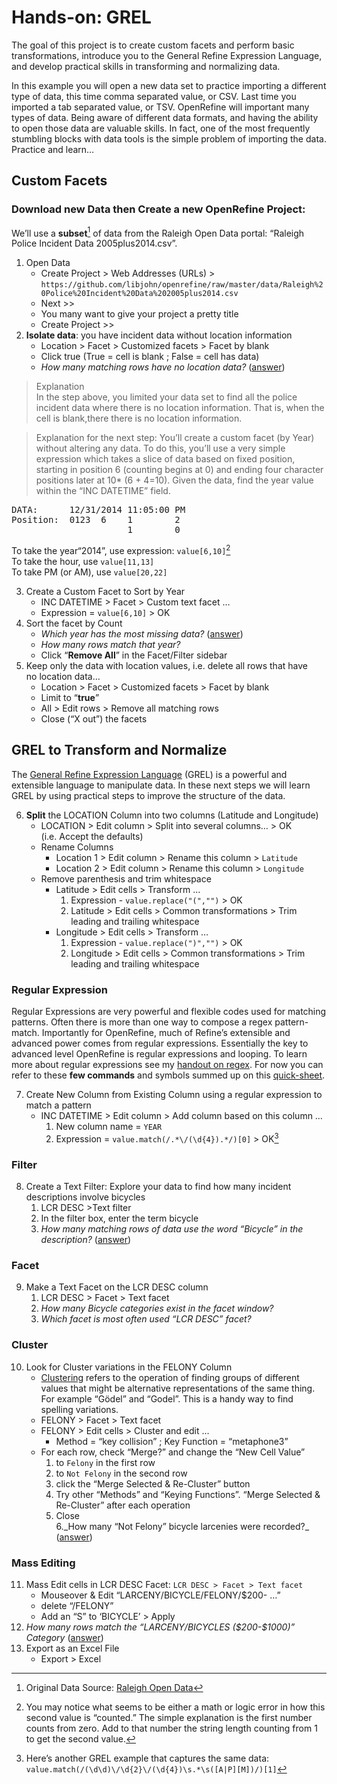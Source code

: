 # Hands-on: GREL {#grel}

The goal of this project is to create custom facets and perform basic transformations, introduce you to the General Refine Expression Language, and develop practical skills in transforming and normalizing data.  

In this example you  will open a new data set to practice importing a different type of data, this time comma separated value, or CSV.  Last time you imported a tab separated value, or TSV.  OpenRefine will important many types of data.  Being aware of different data formats, and having the ability to open those data are valuable skills.  In fact, one of the most frequently stumbling blocks with data tools is the simple problem of importing the data.  Practice and learn...

## Custom Facets

### Download new Data then Create a new OpenRefine Project: {#grel-compound -} 

We'll use a **subset**[^2] of data from the Raleigh Open Data portal:  “Raleigh Police Incident Data 2005plus2014.csv”.  

1. Open  Data  
    * <span class="or-menu">Create Project  > Web Addresses (URLs) ></span>   `https://github.com/libjohn/openrefine/raw/master/data/Raleigh%20Police%20Incident%20Data%202005plus2014.csv`   
    * <span class="or-menu">Next >></span>  
    * You many want to give your project a pretty title
    * Create Project >>  
2. **Isolate data**: you have incident data without location information  
    - <span class="or-menu">Location > Facet > Customized facets > Facet by blank</span> 
    - Click true  (True = cell is blank ; False = cell has data)  
    - _How many matching rows have no location data?_ ([answer](#appendix-grel))  

> Explanation  
In the step above, you limited your data set to find all the police incident data where there is no location information.  That is, when the cell is blank,there there is no location information.


> Explanation for the next step:
You’ll create a custom facet (by Year) without altering any data.  To do this, you’ll use a very simple expression which takes a slice of data based on fixed position, starting in position 6 (counting begins at 0) and ending four character positions later at 10* (6 + 4=10).  Given the data, find the year value within the “INC DATETIME” field.  


<pre>
DATA:      12/31/2014 11:05:00 PM
Position:  0123  6    1        2
                      1        0
</pre>

To take the year“2014”, use expression: `value[6,10]`[^3]  
To take the hour, use `value[11,13]`  
To take PM (or AM), use `value[20,22]`  

3. Create a Custom Facet to Sort by Year 
    + <span class="or-menu">INC DATETIME > Facet > Custom text facet ... </span>   
    + Expression = `value[6,10]` <span class="or-menu">> OK </span>   
4. Sort the facet by Count  
    + _Which year has the most missing data?_  ([answer](#appendix-grel))  
    + _How many rows match that year?_  
    + Click “**Remove All**” in the Facet/Filter sidebar  
5. Keep only the data with location values, i.e. delete all rows that have  
no location data...  
    + <span class="or-menu">Location > Facet > Customized facets > Facet by blank </span>   
    + Limit to “**true**”  
    + <span class="or-menu">All > Edit rows > Remove all matching rows </span>   
    + Close (“X out”) the facets  

## GREL to Transform and Normalize 

The [General Refine Expression Language](https://github.com/OpenRefine/OpenRefine/wiki/General-Refine-Expression-Language) (GREL) is a powerful and extensible language to manipulate data.  In these next steps we will learn GREL by using practical steps to improve the structure of the data.  

6. **Split** the LOCATION Column into two columns (Latitude and Longitude)  
    + <span class="or-menu">LOCATION > Edit column > Split into several columns… > OK </span>   (i.e. Accept the defaults)  
    + Rename Columns  
        + <span class="or-menu">Location 1 > Edit column > Rename this column > `Latitude` </span>     
        + <span class="or-menu">Location 2 > Edit column > Rename this column > `Longitude` </span>   
    + Remove parenthesis and trim whitespace  
        + <span class="or-menu">Latitude > Edit cells > Transform ... </span>  
            1. Expression - `value.replace("(","")` <span class="or-menu">> OK </span>   
            2. <span class="or-menu">Latitude > Edit cells > Common transformations > Trim leading and trailing whitespace </span>   
        + <span class="or-menu">Longitude > Edit cells > Transform ... </span>   
            1. Expression - `value.replace(")","")` <span class="or-menu">> OK </span>   
            2. <span class="or-menu">Longitude > Edit cells > Common transformations > Trim leading and trailing whitespace </span>   

### Regular Expression {-}  

Regular Expressions are very powerful and flexible codes used for matching patterns.  Often there is more than one way to compose a regex pattern-match.  Importantly for OpenRefine, much of Refine's extensible and advanced power comes from regular expressions.  Essentially the key to advanced level OpenRefine is regular expressions and looping.  To learn more about regular expressions see my [handout on regex](http://libjohn.github.io/regex/regex.html).  For now you can refer to these **few commands** and symbols summed up on this [quick-sheet](http://libjohn.github.io/regex/cheat-sheet.html).

7.  Create New Column from Existing Column using a regular expression to match a pattern  
    + <span class="or-menu">INC DATETIME > Edit column > Add column based on this column ... </span>   
        1. New column name = `YEAR`  
        2. Expression = `value.match(/.*\/(\d{4}).*/)[0]` > <span class="or-menu">OK</span>[^4]
        
### Filter  {-}  
8. Create a Text Filter:  Explore your data to find how many incident descriptions involve bicycles
    1. <span class="or-menu">LCR DESC >Text filter </span>   
    2. In the filter box, enter the term bicycle  
    3. _How many matching rows of data use the word “Bicycle” in the description?_ ([answer](#appendix-grel))  

### Facet  {-}  
9. Make a Text Facet on the LCR DESC column  
    1. <span class="or-menu">LCR DESC > Facet > Text facet </span>   
    2. _How many Bicycle categories exist in the facet window?_  
    3. _Which facet is most often used “LCR DESC” facet?_  

### Cluster  {-}  

10. Look for Cluster variations in the FELONY Column  
    + [Clustering](https://github.com/OpenRefine/OpenRefine/wiki/Clustering-In-Depth) refers to the operation of finding groups of different values that might be alternative representations of the same thing.  For example “Gödel" and "Godel".  This is a handy way to find spelling variations.  
    + <span class="or-menu">FELONY > Facet > Text facet </span>   
    + <span class="or-menu">FELONY > Edit cells > Cluster and edit … </span>  
        + Method = “key collision” ; Key Function = “metaphone3”  
    + For each row, check “Merge?” and change the “New Cell Value” 
        1. to `Felony` in the first row  
        2. to `Not Felony` in the second row  
        3. click the "Merge Selected & Re-Cluster" button    
        4. Try other "Methods" and "Keying Functions".  "Merge Selected & Re-Cluster" after each operation  
        5. Close   
        6._How many “Not Felony” bicycle larcenies were recorded?_ ([answer](#appendix-grel))  
        
### Mass Editing {-}  
11. Mass Edit cells in LCR DESC Facet: `LCR DESC > Facet > Text facet`   
    + Mouseover & Edit “LARCENY/BICYCLE/FELONY/$200- …”  
    + delete “/FELONY” 
    + Add an “S” to ‘BICYCLE’ > Apply 
12. _How many rows match the "LARCENY/BICYCLES ($200-$1000)" Category_ ([answer](#appendix-grel))   
13. Export as an Excel File  
    + <span class="or-menu">Export > Excel </span>   


[^2]:  Original Data Source:  [Raleigh Open Data](https://data.raleighnc.gov/)
[^3]: You may notice what seems to be either a math or logic error in how this second value is “counted.” The simple explanation is the first number counts from zero.  Add to that number the string length counting from 1 to get the second value.   
[^4]:  Here’s another GREL example that captures the same data:  `value.match(/(\d\d)\/\d{2}\/(\d{4})\s.*\s([A|P][M])/)[1]`
